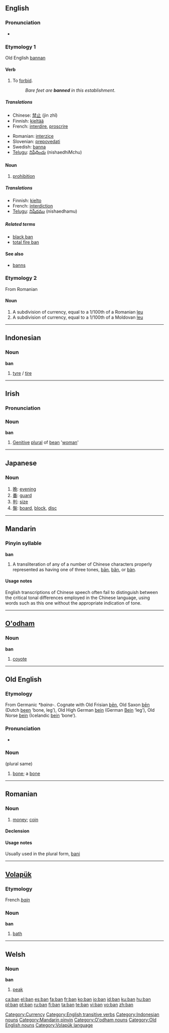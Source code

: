 {{see|BAN|ban-|bān|bǎn|bàn|bän|bắn|bạn}}
==English==

===Pronunciation===
*{{rhymes|æn}}

===Etymology 1===
Old English [[bannan]]

====Verb====
{{en-verb|bans|banning|banned|banned}}

# To [[forbid]].
#: ''Bare feet are '''banned''' in this establishment''.

=====Translations=====
{{top}}
*Chinese: [[禁止]] (jìn zhǐ)
*Finnish: [[kieltää]]
*French: [[interdire]], [[proscrire]]
{{mid}}
*Romanian: [[interzice]]
*Slovenian: [[prepovedati]]
*Swedish: [[banna]]
*[[Telugu]]: [[నిషేధించు]] (nishaedhiMchu)
{{bottom}}

====Noun====
{{en-noun}}

# [[prohibition]]

=====Translations=====
*Finnish: [[kielto]]
*French: [[interdiction]]
*[[Telugu]]: [[నిషేధము]] (nishaedhamu)

=====Related terms=====
*[[black ban]]
*[[total fire ban]]

====See also====
*[[banns]]

===Etymology 2===
From Romanian

====Noun====
{{en-noun|bani}}

# A subdivision of currency, equal to a 1/100th of a Romanian [[leu]]
# A subdivision of currency, equal to a 1/100th of a Moldovan [[leu]]

[[Category:Currency]]
[[Category:English transitive verbs]]

----

==Indonesian==

===Noun===
'''ban'''

# [[tyre]] / [[tire]]

[[Category:Indonesian nouns]]

----

==Irish==

===Pronunciation===
{{IPA|[ban]}}

===Noun===
'''ban'''

# [[Genitive]] [[plural]] of [[bean#Irish|bean]] '[[woman]]'

----

==Japanese==

===Noun===
{{ja-noun|r|hira=ばん}}

# [[晩]]: [[evening]]
# [[番]]: [[guard]]
# [[判]]: [[size]]
# [[盤]]: [[board]], [[block]], [[disc]]

----

==Mandarin==

===Pinyin syllable===
'''ban'''

# A transliteration of any of a number of Chinese characters properly represented as having one of three tones, [[bān]], [[bǎn]], or [[bàn]].

====Usage notes====
English transcriptions of Chinese speech often fail to distinguish between the critical tonal differences employed in the Chinese language, using words such as this one without the appropriate indication of tone.

[[Category:Mandarin pinyin]]

----

==[[O'odham]]==

===Noun===
'''ban'''

# [[coyote]]

[[Category:O'odham nouns]]

----

==Old English==

===Etymology===
From Germanic ''*baina-''.  Cognate with Old Frisian [[ben|bēn]], Old Saxon [[ben|bēn]] (Dutch [[been]] ‘bone, leg’), Old High German [[bein]] (German [[Bein]] ‘leg’), Old Norse [[bein]] (Icelandic [[bein]] ‘bone’).

===Pronunciation===
*{{IPA|/ba:n/}}

===Noun===
{{unicode|'''bān'''}} {{n}} (plural same)

# [[bone]]; a [[bone]]

[[Category:Old English nouns]]

----

==Romanian==

===Noun===
{{ro-noun|gend=m|pl=bani}}

# [[money]]; [[coin]]

====Declension====
{{ro-noun-m|pl=bani|def=banul}}

====Usage notes====
Usually used in the plural form, [[bani]]

----

==[[Volapük]]==

===Etymology===
French ''[[bain]]''

===Noun===
'''ban'''

# [[bath]]

[[Category:Volapük language]]

----

==Welsh==

===Noun===
'''ban'''

# [[peak]]

[[ca:ban]]
[[el:ban]]
[[es:ban]]
[[fa:ban]]
[[fr:ban]]
[[ko:ban]]
[[io:ban]]
[[id:ban]]
[[ku:ban]]
[[hu:ban]]
[[pl:ban]]
[[pt:ban]]
[[ru:ban]]
[[fi:ban]]
[[ta:ban]]
[[te:ban]]
[[vi:ban]]
[[vo:ban]]
[[zh:ban]]